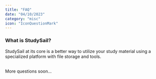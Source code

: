 ```yaml
---
title: "FAQ"
date: "04/10/2023"
category: "misc"
icon: "IconQuestionMark"
---
```


### What is StudySail?

StudySail at its core is a better way to utilize your study material using a specialized platform with file storage and tools.
<br/>
<br/>


More questions soon...